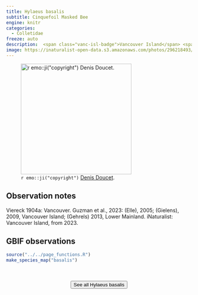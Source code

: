 ```yaml
---
title: Hylaeus basalis
subtitle: Cinquefoil Masked Bee
engine: knitr
categories:
  - Colletidae
freeze: auto
description:  <span class="vanc-isl-badge">Vancouver Island</span> <span class="lower-mainland-badge">Lower Mainland</span> <span class="coast-badge">Coast</span>
image: https://inaturalist-open-data.s3.amazonaws.com/photos/296218493/medium.jpg
---
```

![`r emo::ji("copyright")` [Denis Doucet ](https://inaturalist.ca/photos/296218493).](https://inaturalist-open-data.s3.amazonaws.com/photos/296218493/medium.jpg){height=300}

## Observation notes  
Viereck 1904a: <span class="hl-place-name">Vancouver</span>. Guzman et al., 2023: (Elle), 2005; (Gielens), 2009, <span class="hl-place-name"><span class="hl-place-name"><span class="hl-place-name">Vancouver</span> Is</span>land</span>; (Gehrels) 2013, <span class="hl-place-name">Lower Mainland</span>. iNaturalist: <span class="hl-place-name"><span class="hl-place-name"><span class="hl-place-name">Vancouver</span> Is</span>land</span>, from 2023.

## GBIF observations  


```r
source("../../page_functions.R")
make_species_map("basalis")
```
<br><br>
<center>


<a href="https://inaturalist.ca/observations?place_id=any&quality_grade=research&subview=map&taxon_id=199052"><button type="button" class="btn btn-secondary">See all Hylaeus basalis <i class="fa-solid fa-arrow-up-right-from-square"></i> </button></a>
</center>
